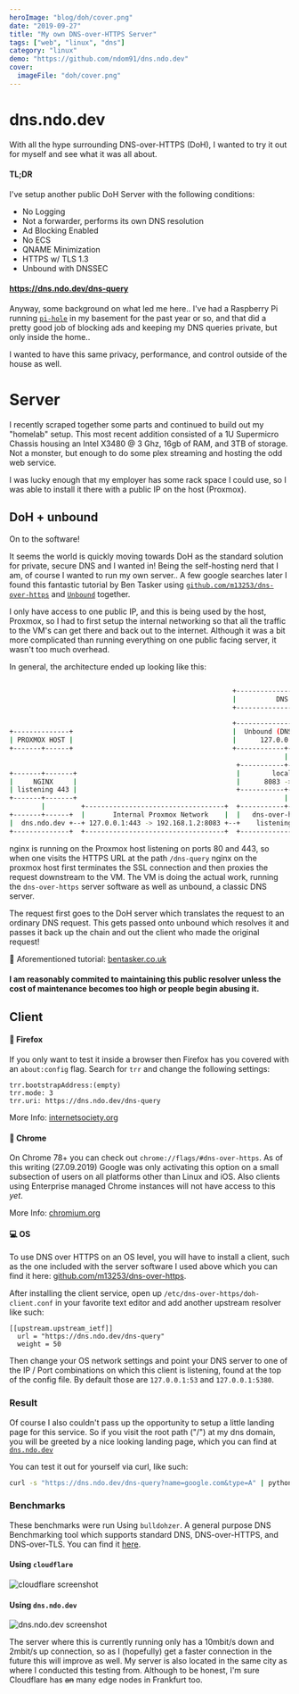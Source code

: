 ```yaml
---
heroImage: "blog/doh/cover.png"
date: "2019-09-27"
title: "My own DNS-over-HTTPS Server"
tags: ["web", "linux", "dns"]
category: "linux"
demo: "https://github.com/ndom91/dns.ndo.dev"
cover:
  imageFile: "doh/cover.png"
---
```


# dns.ndo.dev

With all the hype surrounding DNS-over-HTTPS (DoH), I wanted to try it out for myself and see what it was all about.

#### TL;DR

I've setup another public DoH Server with the following conditions:

- No Logging
- Not a forwarder, performs its own DNS resolution
- Ad Blocking Enabled
- No ECS
- QNAME Minimization
- HTTPS w/ TLS 1.3
- Unbound with DNSSEC

#### https://dns.ndo.dev/dns-query

Anyway, some background on what led me here.. I've had a Raspberry Pi running [`pi-hole`](https://pi-hole.net) in my basement for the past year or so, and that did a pretty good job of blocking ads and keeping my DNS queries private, but only inside the home..

I wanted to have this same privacy, performance, and control outside of the house as well.

# Server

I recently scraped together some parts and continued to build out my "homelab" setup. This most recent addition consisted of a 1U Supermicro Chassis housing an Intel X3480 @ 3 Ghz, 16gb of RAM, and 3TB of storage. Not a monster, but enough to do some plex streaming and hosting the odd web service.

I was lucky enough that my employer has some rack space I could use, so I was able to install it there with a public IP on the host (Proxmox).

## DoH + unbound

On to the software!

It seems the world is quickly moving towards DoH as the standard solution for private, secure DNS and I wanted in! Being the self-hosting nerd that I am, of course I wanted to run my own server.. A few google searches later I found this fantastic tutorial by Ben Tasker using [`github.com/m13253/dns-over-https`](https://github.com/m13253/dns-over-https) and [`Unbound`](https://nlnetlabs.nl/projects/unbound/about/) together.

I only have access to one public IP, and this is being used by the host, Proxmox, so I had to first setup the internal networking so that all the traffic to the VM's can get there and back out to the internet. Although it was a bit more complicated than running everything on one public facing server, it wasn't too much overhead.

In general, the architecture ended up looking like this:

```bash

                                                        +-------------------------+
                                                        |          DNS VM         |
                                                        +-------------------------+

                                                        +-------------------------+
+--------------+                                        |  Unbound (DNS Resolver) |
| PROXMOX HOST |                                        |      127.0.0.1:5083     |
+-------+------+                                        +------------+------------+
                                                                     |
                                                         +-----------+------------+
+-------+-------+                                        |        localhost       |
|     NGINX     |                                        |      8083 -> 5083      |
| listening 443 |                                        +-----------+------------+
+-------+-------+                                                    |
        |         +-----------------------------------+  +-----------+--------------+
+-------+------+  |       Internal Proxmox Network    |  |   dns-over-https server  |
|  dns.ndo.dev +--+ 127.0.0.1:443 -> 192.168.1.2:8083 +--+    listening on 8083     |
+--------------+  +-----------------------------------+  +--------------------------+
```

nginx is running on the Proxmox host listening on ports 80 and 443, so when one visits the HTTPS URL at the path `/dns-query` nginx on the proxmox host first terminates the SSL connection and then proxies the request downstream to the VM. The VM is doing the actual work, running the `dns-over-https` server software as well as unbound, a classic DNS server.

The request first goes to the DoH server which translates the request to an ordinary DNS request. This gets passed onto unbound which resolves it and passes it back up the chain and out the client who made the original request!

🙏 Aforementioned tutorial: [bentasker.co.uk](https://www.bentasker.co.uk/documentation/linux/407-building-and-running-your-own-dns-over-https-server)

#### I am reasonably commited to maintaining this public resolver unless the cost of maintenance becomes too high or people begin abusing it.

## Client

#### 🦊 Firefox

If you only want to test it inside a browser then Firefox has you covered with an `about:config` flag. Search for `trr` and change the following settings:

```
trr.bootstrapAddress:(empty)
trr.mode: 3
trr.uri: https://dns.ndo.dev/dns-query
```

More Info: [internetsociety.org](https://www.internetsociety.org/blog/2018/12/dns-privacy-support-in-mozilla-firefox/)

#### 💾 Chrome

On Chrome 78+ you can check out `chrome://flags/#dns-over-https`. As of this writing (27.09.2019) Google was only activating this option on a small subsection of users on all platforms other than Linux and iOS. Also clients using Enterprise managed Chrome instances will not have access to this _yet_.

More Info: [chromium.org](https://www.chromium.org/developers/dns-over-https)

#### 💻 OS

To use DNS over HTTPS on an OS level, you will have to install a client, such as the one included with the server software I used above which you can find it here: [github.com/m13253/dns-over-https](https://github.com/m13253/dns-over-https).

After installing the client service, open up `/etc/dns-over-https/doh-client.conf` in your favorite text editor and add another upstream resolver like such:

```
[[upstream.upstream_ietf]]
  url = "https://dns.ndo.dev/dns-query"
  weight = 50
```

Then change your OS network settings and point your DNS server to one of the IP / Port combinations on which this client is listening, found at the top of the config file. By default those are `127.0.0.1:53` and `127.0.0.1:5380`.

### Result

Of course I also couldn't pass up the opportunity to setup a little landing page for this service. So if you visit the root path ("/") at my dns domain, you will be greeted by a nice looking landing page, which you can find at [`dns.ndo.dev`](https://dns.ndo.dev)

You can test it out for yourself via curl, like such:

```bash
curl -s "https://dns.ndo.dev/dns-query?name=google.com&type=A" | python -m json.tool
```

### Benchmarks

These benchmarks were run Using `bulldohzer`. A general purpose DNS Benchmarking tool which supports standard DNS, DNS-over-HTTPS, and DNS-over-TLS. You can find it [here](https://github.com/commonshost/bulldohzer).

#### Using `cloudflare`

![cloudflare screenshot](/assets/blog/doh/doh_cloudflare.png)

#### Using `dns.ndo.dev`

![dns.ndo.dev screenshot](/assets/blog/doh/doh_ndo.png)

The server where this is currently running only has a 10mbit/s down and 2mbit/s up connection, so as I (hopefully) get a faster connection in the future this will improve as well. My server is also located in the same city as where I conducted this testing from. Although to be honest, I'm sure Cloudflare has ~~an~~ many edge nodes in Frankfurt too.
